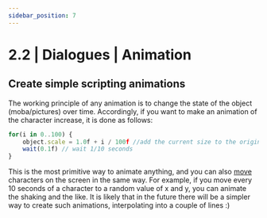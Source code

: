 ```yaml
---
sidebar_position: 7
---
```


# 2.2 | Dialogues | Animation
## Create simple scripting animations
The working principle of any animation is to change the state of the object (moba/pictures) over time.
Accordingly, if you want to make an animation of the character increase, it is done as follows:
```jsx
for(i in 0..100) {
    object.scale = 1.0f + i / 100f //add the current size to the original size, because if i=50 it will be: 1f + 0.5f, at i=75: 1f + 0.75f, etc.
    wait(0.1f) // wait 1/10 seconds
}
```

This is the most primitive way to animate anything, and you can also [move](./transform) characters on the screen in the same way.
For example, if you move every 10 seconds of a character to a random value of x and y, you can animate the shaking and the like.
It is likely that in the future there will be a simpler way to create such animations, interpolating into a couple of lines :)